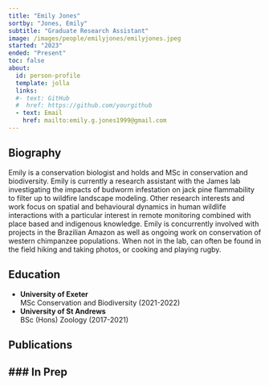 ```yaml
---
title: "Emily Jones"
sortby: "Jones, Emily"
subtitle: "Graduate Research Assistant"
image: /images/people/emilyjones/emilyjones.jpeg
started: "2023"
ended: "Present"
toc: false
about:
  id: person-profile
  template: jolla
  links:
  #- text: GitHub
  #  href: https://github.com/yourgithub
  - text: Email
    href: mailto:emily.g.jones1999@gmail.com
---
```


::: {#person-profile}
:::
## Biography

Emily is a conservation biologist and holds and MSc in conservation and biodiversity. Emily is currently a research assistant with the James lab investigating the impacts of budworm infestation on jack pine flammability to filter up to wildfire landscape modeling. Other research interests and work focus on spatial and behavioural dynamics in human wildlife interactions with a particular interest in remote monitoring combined with place based and indigenous knowledge. Emily is concurrently involved with projects in the Brazilian Amazon as well as ongoing work on conservation of western chimpanzee populations. When not in the lab, can often be found in the field hiking and taking photos, or cooking and playing rugby. 

## Education

-   **University of Exeter**<br /> MSc Conservation and Biodiversity (2021-2022)
-   **University of St Andrews**<br /> BSc (Hons) Zoology (2017-2021)

## Publications
### In Prep
---
